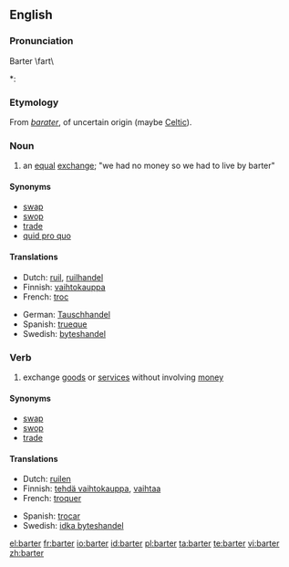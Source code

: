 {{wikipedia}}
==English==

===Pronunciation===
Barter \fart\
*: {{rhymes|ɑː(r)tə(r)}}

===Etymology===
From {{etyl|fro}} ''[[barater]]'', of uncertain origin (maybe [[Celtic]]).

===Noun===
{{en-noun}}

# an [[equal]] [[exchange]]; "we had no money so we had to live by barter"

====Synonyms====
* [[swap]]
* [[swop]]
* [[trade]]
* [[quid pro quo]]

====Translations====
{{trans-top|an equal exchange}}
* Dutch: [[ruil]], [[ruilhandel]]
* Finnish: [[vaihtokauppa]]
* French: [[troc]] {{m}}
{{trans-mid}}
* German: [[Tauschhandel]] {{m}}
* Spanish: [[trueque]]
* Swedish: [[byteshandel]] {{c}}
{{trans-bottom}}

===Verb===
{{en-verb}}

# exchange [[goods]] or [[services]] without involving [[money]]

====Synonyms====
* [[swap]]
* [[swop]]
* [[trade]]

====Translations====
{{trans-top|exchange goods or services without involving money}}
* Dutch: [[ruilen]]
* Finnish: [[tehdä vaihtokauppa]], [[vaihtaa]]
* French: [[troquer]]
{{trans-mid}}
* Spanish: [[trocar]]
* Swedish: [[idka byteshandel]]
{{trans-bottom}}

[[el:barter]]
[[fr:barter]]
[[io:barter]]
[[id:barter]]
[[pl:barter]]
[[ta:barter]]
[[te:barter]]
[[vi:barter]]
[[zh:barter]]